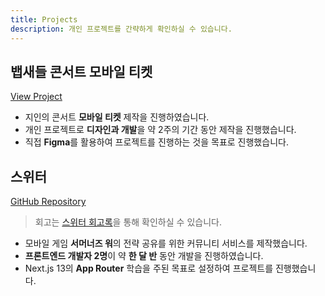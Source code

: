 ```yaml
---
title: Projects
description: 개인 프로젝트를 간략하게 확인하실 수 있습니다.
---
```


## 뱁새들 콘서트 모바일 티켓

<a href="https://baepsaedeul-ticket.vercel.app" target="_blank">
  View Project
</a>

- 지인의 콘서트 **모바일 티켓** 제작을 진행하였습니다.
- 개인 프로젝트로 **디자인과 개발**을 약 2주의 기간 동안 제작을 진행했습니다.
- 직접 **Figma**를 활용하여 프로젝트를 진행하는 것을 목표로 진행했습니다.

## 스위터

<a href="https://github.com/cyclops-operation/switter" target="_blank">
  GitHub Repository
</a>

> 회고는 <a href="/posts/switter-review" target="_blank">스위터 회고록</a>을 통해 확인하실 수 있습니다.

- 모바일 게임 **서머너즈 워**의 전략 공유를 위한 커뮤니티 서비스를 제작했습니다.
- **프론트엔드 개발자 2명**이 약 **한 달 반** 동안 개발을 진행하였습니다.
- Next.js 13의 **App Router** 학습을 주된 목표로 설정하여 프로젝트를 진행했습니다.

